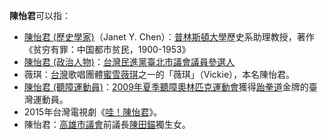 '''陳怡君'''可以指：

*[[陳怡君_(歷史學家)|陳怡君 (歷史學家)]]（Janet Y. Chen）：[[普林斯頓大學|普林斯頓大學]]歷史系助理教授，著作《贫穷有罪：中国都市贫民，1900-1953》
*[[陳怡君_(政治人物)|陳怡君 (政治人物)]]：[[台灣|台灣]][[民進黨|民進黨]][[臺北市議會|臺北市議會]][[臺北市議員|議員]][[參選人|參選人]]
*薇琪：[[台灣|台灣]]歌唱團體[[蜜雪薇琪|蜜雪薇琪]]之一的「薇琪」（Vickie），本名陳怡君。
*[[陳怡君_(聽障運動員)|陳怡君 (聽障運動員)]]：[[2009年夏季聽障奧林匹克運動會|2009年夏季聽障奧林匹克運動會]]獲得[[跆拳道|跆拳道]]金牌的臺灣運動員。
*2015年台灣電視劇《[[哇！陳怡君|哇！陳怡君]]》。
*陳怡君：[[高雄市議會|高雄市議會]]前議長[[陳田錨|陳田錨]]獨生女。


{{disambig|Y怡君|Cat=三字陳姓人名消歧义}}